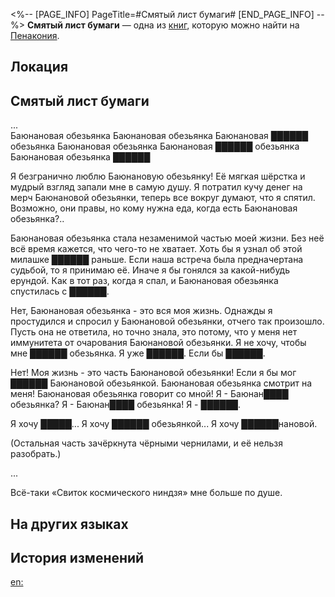 <%-- [PAGE_INFO]
PageTitle=#Смятый лист бумаги#
[END_PAGE_INFO] --%>
{{Дополнить}}
{{Книга Инфобокс
|id           = 410
|partIds      = 190705
|Название     = 
|Изображение  = Предмет Газета.png
|Мир          = Пенакония
|Томов        = 1
|Автор        = <!--нужно добавить-->
|Описание     = Шарик из смятой бумаги, который вы где-то нашли. Он весь исписан экспрессивными восхвалениями Баюнановой обезьянки.
|Том1         = {{tx}}
|Источник1    = {{tx|Отсутствует источник}}
|Персонажи    = 
|Фракции      = 
}}
'''Смятый лист бумаги''' — одна из [[Книги|книг]], которую можно найти на [[Пенакония]].

==Локация==
{{Отметка карты|<!--название карты-->|<!--id отметки-->}}

==Смятый лист бумаги==
...<br />
Баюнановая обезьянка Баюнановая обезьянка Баюнановая ██████ обезьянка Баюнановая обезьянка Баюнановая ██████ обезьянка Баюнановая обезьянка ██████

Я безгранично люблю Баюнановую обезьянку! Её мягкая шёрстка и мудрый взгляд запали мне в самую душу. Я потратил кучу денег на мерч Баюнановой обезьянки, теперь все вокруг думают, что я спятил. Возможно, они правы, но кому нужна еда, когда есть Баюнановая обезьянка?..

Баюнановая обезьянка стала незаменимой частью моей жизни. Без неё всё время кажется, что чего-то не хватает. Хоть бы я узнал об этой милашке ██████ раньше. Если наша встреча была предначертана судьбой, то я принимаю её. Иначе я бы гонялся за какой-нибудь ерундой. Как в тот раз, когда я спал, и Баюнановая обезьянка спустилась с ██████.

Нет, Баюнановая обезьянка - это вся моя жизнь. Однажды я простудился и спросил у Баюнановой обезьянки, отчего так произошло. Пусть она не ответила, но точно знала, это потому, что у меня нет иммунитета от очарования Баюнановой обезьянки. Я не хочу, чтобы мне ██████ обезьянка. Я уже ██████. Если бы ██████.

Нет! Моя жизнь - это часть Баюнановой обезьянки! Если я бы мог ██████ Баюнановой обезьянкой. Баюнановая обезьянка смотрит на меня! Баюнановая обезьянка говорит со мной! Я - Баюнан████ обезьянка? Я - Баюнан████ обезьянка! Я - ██████.

Я хочу █████... Я хочу ██████ обезьянкой... Я хочу ██████нановой.

(Остальная часть зачёркнута чёрными чернилами, и её нельзя разобрать.)

...

Всё-таки «Свиток космического ниндзя» мне больше по душе.

==На других языках==
{{На других языках
|en   = Crumpled Paper
|zhs  = 揉成一团的纸
|zht  = 揉成一團的紙
|ja   = 丸められた紙
|ko   = 구겨진 종이
|es   = Papel arrugado
|fr   = Papier chiffonné
|ru   = Смятый лист бумаги
|th   = กระดาษที่ถูกขยำเป็นก้อน
|vi   = Tờ Giấy Vo Tròn
|de   = Zerknülltes Papier
|id   = Kertas yang Digumpal-gumpal
|pt   = Papel Amassado
}}

==История изменений==
{{История изменений|3.5}}

[[en:]]